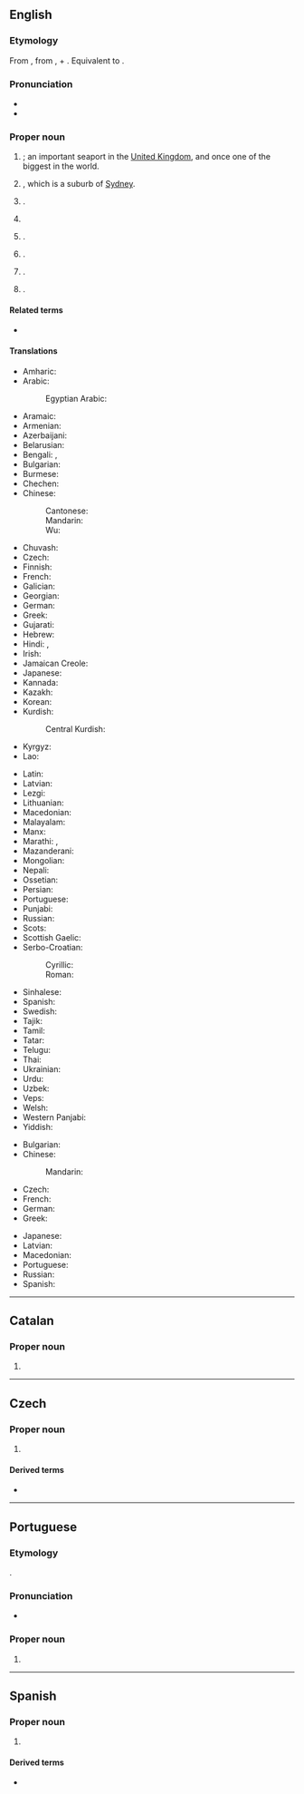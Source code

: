 ==English==
{{wikipedia}}
{{slim-wikipedia|Liverpool (disambiguation)}}

===Etymology===
From {{inh|en|enm|Liverpul}}, from {{der|en|ang|lifer}}, {{m|ang|læfer|t=reed, rush}} + {{m|ang|pōl|t=pool}}. Equivalent to {{af|en|laver|pool}}.

===Pronunciation===
* {{IPA|en|/ˈlɪvə(ɹ)ˌpuːl/}}
* {{audio|en|En-uk-Liverpool.ogg|Audio (UK)}}

===Proper noun===
{{en-proper noun}}

# {{place|en|city/and/metropolitan borough|co/Merseyside|cc/England}}; an important seaport in the [[United Kingdom]], and once one of the biggest in the world.
# {{place|en|city|s/New South Wales|c/Australia}}, which is a suburb of [[Sydney]].
# {{place|en|town|p/Nova Scotia|c/Canada}}.
# {{place|en|village|co/Fulton County|s/Illinois|c/USA}}
# {{place|en|neighbourhood|city/Lake Station|on the site of Liverpool, a former town in|co/Lake County|s/Indiana}}.
# {{place|en|village|co/Onondaga County|s/New York|c/USA}}.
# {{place|en|borough|co/Perry County|s/Pennsylvania|c/USA}}.
# {{place|en|small city|co/Brazoria County|s/Texas|c/USA}}.

====Related terms====
* {{sense|seaport in Merseyside}} {{l|en|Liverpudlian}}

====Translations====
{{trans-top|Liverpool, England}}
* Amharic: {{t|am|ሊቨርፑል}}
* Arabic: {{t|ar|لِيفَرْبُول}}
*: Egyptian Arabic: {{t|arz|ليفربول|tr=līferbūl}}
* Aramaic: {{t|arc|ܠܝܒܪܦܘܠ}}
* Armenian: {{t+|hy|Լիվերպուլ}}
* Azerbaijani: {{t|az|Liverpul}}
* Belarusian: {{t|be|Ліверпу́л}}
* Bengali: {{t|bn|লিভারপূল}}, {{t|bn|লিভার্পূল}}
* Bulgarian: {{t|bg|Ли́върпул|m}}
* Burmese: {{t|my|လီဗာပူးမြို့}}
* Chechen: {{t|ce|Ливерпуль}}
* Chinese:
*: Cantonese: {{t|yue|利物浦|tr=lei6 mat6 pou2}}
*: Mandarin: {{t+|cmn|利物浦|tr=lìwùpŭ|sc=Hani}}
*: Wu: {{t|wuu|利物浦}}
* Chuvash: {{t|cv|Ливерпуль}}
* Czech: {{t+|cs|Liverpool|m}}
* Finnish: {{t+|fi|Liverpool}}
* French: {{t+|fr|Liverpool}}
* Galician: {{t|gl|Liverpool}}
* Georgian: {{t|ka|ლივერპული}}
* German: {{t+|de|Liverpool}}
* Greek: {{t+|el|Λίβερπουλ|n}}
* Gujarati: {{t|gu|લિવર્પૂલ}}
* Hebrew: {{t|he|ליברפול}}
* Hindi: {{t|hi|लिवरपूल}}, {{t|hi|लिवर्पूल}}
* Irish: {{t|ga|Learpholl|m}}
* Jamaican Creole: {{t|jam|Livapuul}}
* Japanese: {{t|ja|リバプール|tr=Ribapūru|sc=Jpan}}
* Kannada: {{t|kn|ಲಿವರ್‌ಪೂಲ್}}
* Kazakh: {{t+|kk|Ливерпуль}}
* Korean: {{t|ko|^리버풀}}
* Kurdish:
*: Central Kurdish: {{t|ckb|لیڤەرپوول}}
* Kyrgyz: {{t|ky|Ливерпул}}
* Lao: {{t|lo|ລິເວີຣ໌ພູລ|tr=li wœ̄ phūn}}<!-- manual tr needed -->
{{trans-mid}}
* Latin: {{t|la|Liverpolium}}
* Latvian: {{t|lv|Liverpūle}}
* Lezgi: {{t|lez|Ливерпуль}}
* Lithuanian: {{t|lt|Liverpulis}}
* Macedonian: {{t|mk|Ливерпул|m}}
* Malayalam: {{t|ml|ലിവർപൂൽ}}
* Manx: {{t|gv|Lerphoyll|m}}
* Marathi: {{t|mr|लिव्हरपूल}}, {{t|mr|लिव्हर्पूल}}
* Mazanderani: {{t|mzn|لیورپول}}
* Mongolian: {{t|mn|Ливерпүүл}}
* Nepali: {{t|ne|लिभरपुल}}
* Ossetian: {{t|os|Ливерпуль}}
* Persian: {{t+|fa|لیورپول|tr=liverpul}}
* Portuguese: {{t|pt|Liverpool|f}}
* Punjabi: {{t|pa|ਲਿਵਰਪੂਲ}}
* Russian: {{t+|ru|Ливерпу́ль|m}}
* Scots: {{t|sco|Liverpuil}}
* Scottish Gaelic: {{t|gd|Poll a' Ghrùthain|m}}
* Serbo-Croatian:
*: Cyrillic: {{t|sh|Ливерпул|m}}
*: Roman: {{t|sh|Liverpul|m}}
* Sinhalese: {{t|si|ලිවර්පූල්}}
* Spanish: {{t+|es|Liverpool|m}}
* Swedish: {{t+|sv|Liverpool}}
* Tajik: {{t|tg|Ливерпул}}
* Tamil: {{t|ta|லிவர்பூல்}}
* Tatar: {{t|tt|Liverpul}}
* Telugu: {{t|te|లివర్‌పూల్}}
* Thai: {{t|th|ลิเวอร์พูล}}
* Ukrainian: {{t|uk|Ліверпу́ль|m}}
* Urdu: {{t|ur|لورپول|tr=livarpūl}}
* Uzbek: {{t|uz|Liverpul}}
* Veps: {{t|vep|Liverpul'}}
* Welsh: {{t|cy|Lerpwl|f}}
* Western Panjabi: {{t+|pnb|لیور پول}}
* Yiddish: {{t|yi|ליווערפּול}}
{{trans-bottom}}

{{trans-top|NY, Canada or Australia}}
* Bulgarian: {{t|bg|Ли́върпул|m}}
* Chinese:
*: Mandarin: {{t+|cmn|利物浦|tr=lìwùpŭ|sc=Hani}}
* Czech: {{t+|cs|Liverpool|m}}
* French: {{t+|fr|Liverpool}}
* German: {{t+|de|Liverpool}}
* Greek: {{t+|el|Λίβερπουλ|n}}
{{trans-mid}}
* Japanese: {{t|ja|リバプール|tr=Ribapūru|sc=Jpan}}
* Latvian: {{t|lv|Liverpūle|f}}
* Macedonian: {{t|mk|Ливерпул|m}}
* Portuguese: {{t|pt|Liverpool|f}}
* Russian: {{t|ru|Ли́верпул|m}}
* Spanish: {{t+|es|Liverpool|m}}
{{trans-bottom}}

----

==Catalan==

===Proper noun===
{{ca-proper noun|m}}

# {{place|ca|city/and/metropolitan borough|co/Merseyside|cc/England|t1=Liverpool}}

----

==Czech==

===Proper noun===
{{cs-proper noun|g=m}}

# {{place|cs|city/and/metropolitan borough|co/Merseyside|cc/England|t1=Liverpool}}

====Derived terms====
* {{l|cs|liverpoolský}}

----

==Portuguese==

===Etymology===
{{unadapted borrowing|pt|en|Liverpool}}.

===Pronunciation===
* {{a|Brazil}} {{IPA|pt|/ˌli.veʁ.ˈpuw/|/ˈli.veʁ.puw/}}

===Proper noun===
{{pt-proper noun|f}}

# {{place|pt|city/and/metropolitan borough|co/Merseyside|cc/England|t1=Liverpool}}

----

==Spanish==
{{wikipedia|lang=es}}

===Proper noun===
{{es-proper noun|m}}

# {{place|es|city/and/metropolitan borough|co/Merseyside|cc/England|t1=Liverpool}}

====Derived terms====
* {{l|es|liverpuliano}}